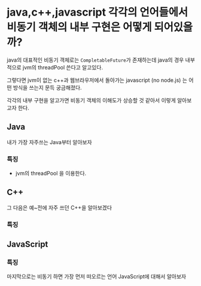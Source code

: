 # java,c++,javascript 각각의 언어들에서 비동기 객체의 내부 구현은 어떻게 되어있을까?

java의 대표적인 비동기 객체로는 `CompletableFuture`가 존재하는데 java의 경우 내부적으로 jvm의 threadPool 쓴다고 알고있다.

그렇다면 jvm이 없는 c++과 웹브라우저에서 돌아가는 javascript (no node.js) 는 어떤 방식을 쓰는지 문득 궁금해졌다.

각각의 내부 구현을 알고가면 비동기 객체의 이해도가 상승할 것 같아서 이렇게 알아보고자 한다.

## Java

내가 가장 자주쓰는 Java부터 알아보자

### 특징

- jvm의 threadPool 을 이용한다.

## C++

그 다음은 예~전에 자주 쓰던 C++을 알아보겠다

### 특징

## JavaScript

### 특징

마지막으로는 비동기 하면 가장 먼저 떠오르는 언어 JavaScript에 대해서 알아보자
